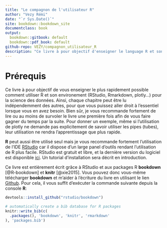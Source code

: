 ```yaml
--- 
title: "Le compagnon de l'utilisateur R"
author: "Vezy Rémi"
date: "`r Sys.Date()`"
site: bookdown::bookdown_site
documentclass: book
output:
  bookdown::gitbook: default
  bookdown::pdf_book: default
github-repo: VEZY/compagnon_utilisateur_R
description: "Ce livre à pour objectif d'enseigner le language R et son environmenent en très peu de temps."
---
```


# Prérequis {#prere}

Ce livre à pour objectif de vous enseigner le plus rapidement possible comment utiliser R et son environement (RStudio, Rmarkdown, plotly...) pour la science des données. Ainsi, chaque chapitre peut être lu indépendemment des autres, pour que vous puissez aller droit à l'essentiel lorsque vous en avez besoin. Bien sûr, je vous recommande fortement de lire ou au moins de survoler le livre une première fois afin de vous faire gagner du temps par la suite. Pour donner un exemple, même si l'utilisation de plotly ne demande pas explicitement de savoir utiliser les pipes (tubes), leur utilisation ne rendra l'apprentissage que plus rapide. 

**R** peut aussi être utilisé seul mais je vous recommande fortement l'utilisation de l'IDE [RStudio](https://www.rstudio.com/) car il dispose d'un large panel d'outils rendant l'utilisation de R plus facile. RStudio est gratuit et libre, et la dernière version du logiciel est disponible [ici](https://www.rstudio.com/products/rstudio/#Desktop). Un tutorial d'installation sera décrit en introduction.

Ce livre est entièrement écrit grâce à RStudio et aux packages R **bookdown** [@R-bookdown] et **knitr** [@xie2015]. Vous pouvez donc vous-même télécharger **bookdown** et m'aider à l'écriture du livre en utilisant le lien [Github](). Pour cela, il vous suffit d'exécuter la commande suivante depuis la console **R**:

```r
devtools::install_github("rstudio/bookdown")
```


```r
# automatically create a bib database for R packages
knitr::write_bib(c(
  .packages(), 'bookdown', 'knitr', 'rmarkdown'
), 'packages.bib')
```
